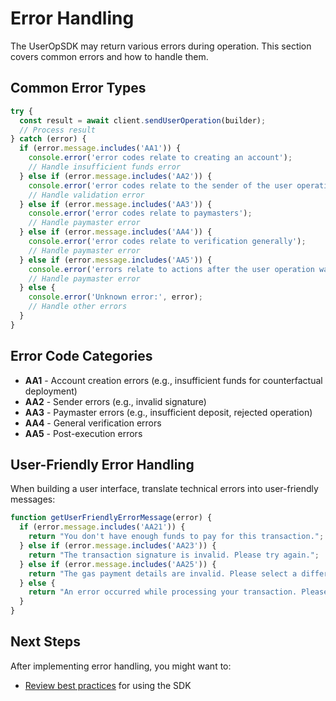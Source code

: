 
# Error Handling

The UserOpSDK may return various errors during operation. This section covers common errors and how to handle them.

## Common Error Types

```typescript
try {
  const result = await client.sendUserOperation(builder);
  // Process result
} catch (error) {
  if (error.message.includes('AA1')) {
    console.error('error codes relate to creating an account');
    // Handle insufficient funds error
  } else if (error.message.includes('AA2')) {
    console.error('error codes relate to the sender of the user operation');
    // Handle validation error
  } else if (error.message.includes('AA3')) {
    console.error('error codes relate to paymasters');
    // Handle paymaster error
  } else if (error.message.includes('AA4')) {
    console.error('error codes relate to verification generally');
    // Handle paymaster error
  } else if (error.message.includes('AA5')) {
    console.error('errors relate to actions after the user operation was executed');
    // Handle paymaster error
  } else {
    console.error('Unknown error:', error);
    // Handle other errors
  }
}
```

## Error Code Categories

- **AA1** - Account creation errors (e.g., insufficient funds for counterfactual deployment)
- **AA2** - Sender errors (e.g., invalid signature)
- **AA3** - Paymaster errors (e.g., insufficient deposit, rejected operation)
- **AA4** - General verification errors
- **AA5** - Post-execution errors

## User-Friendly Error Handling

When building a user interface, translate technical errors into user-friendly messages:

```typescript
function getUserFriendlyErrorMessage(error) {
  if (error.message.includes('AA21')) {
    return "You don't have enough funds to pay for this transaction.";
  } else if (error.message.includes('AA23')) {
    return "The transaction signature is invalid. Please try again.";
  } else if (error.message.includes('AA25')) {
    return "The gas payment details are invalid. Please select a different payment option.";
  } else {
    return "An error occurred while processing your transaction. Please try again.";
  }
}
```

## Next Steps

After implementing error handling, you might want to:
- [Review best practices](/en/developer-tools/user-op-sdk/best-practices) for using the SDK

<PageFeedback path="/en/developer-tools/user-op-sdk/error-handling" /> 